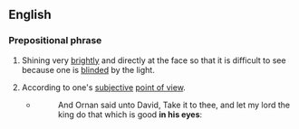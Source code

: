 ==English==

===Prepositional phrase===
{{en-PP}}

# Shining very [[brightly]] and directly at the face so that it is difficult to see because one is [[blinded]] by the light.
#: {{ux|en|I couldn't see the traffic light because the sun was '''in my eyes'''.}}
# According to one's [[subjective]] [[point of view]].
#* {{RQ:KJV|1 Chronicles|21|23}}
#*: And Ornan said unto David, Take it to thee, and let my lord the king do that which is good '''in his eyes''':